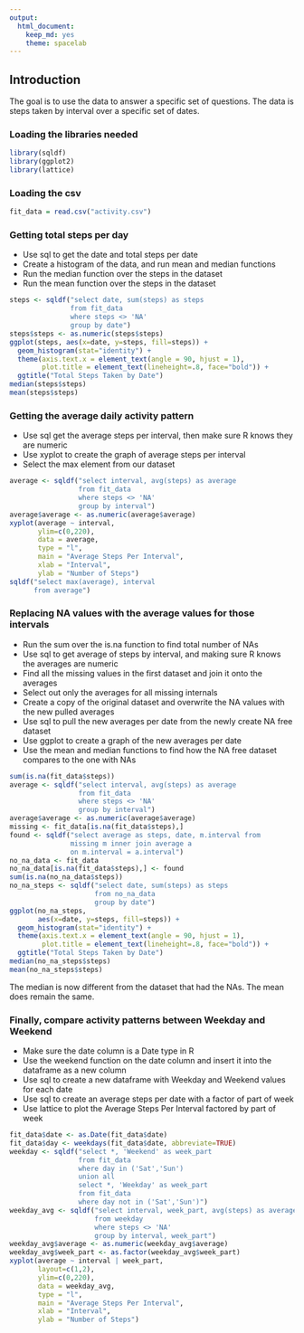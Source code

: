 ```yaml
---
output:
  html_document:
    keep_md: yes
    theme: spacelab
---
```

## Introduction
 The goal is to use the data to answer a specific set of questions. The data is steps taken by interval over a specific set of dates.


### Loading the libraries needed

```r
library(sqldf)
library(ggplot2)
library(lattice)
```

### Loading the csv

```r
fit_data = read.csv("activity.csv")
```


### Getting total steps per day
* Use sql to get the date and total steps per date
* Create a histogram of the data, and run mean and median functions
* Run the median function over the steps in the dataset
* Run the mean function over the steps in the dataset

```r
steps <- sqldf("select date, sum(steps) as steps 
               from fit_data 
               where steps <> 'NA' 
               group by date")
steps$steps <- as.numeric(steps$steps)
ggplot(steps, aes(x=date, y=steps, fill=steps)) + 
  geom_histogram(stat="identity") + 
  theme(axis.text.x = element_text(angle = 90, hjust = 1), 
        plot.title = element_text(lineheight=.8, face="bold")) + 
  ggtitle("Total Steps Taken by Date")
median(steps$steps)
mean(steps$steps)
```


### Getting the average daily activity pattern
* Use sql get the average steps per interval, then make sure R knows they are numeric
* Use xyplot to create the graph of average steps per interval
* Select the max element from our dataset

```r
average <- sqldf("select interval, avg(steps) as average 
                 from fit_data 
                 where steps <> 'NA' 
                 group by interval")
average$average <- as.numeric(average$average)
xyplot(average ~ interval, 
       ylim=c(0,220), 
       data = average, 
       type = "l", 
       main = "Average Steps Per Interval", 
       xlab = "Interval", 
       ylab = "Number of Steps")
sqldf("select max(average), interval 
      from average")
```


### Replacing NA values with the average values for those intervals
* Run the sum over the is.na function to find total number of NAs
* Use sql to get average of steps by interval, and making sure R knows the averages are numeric
* Find all the missing values in the first dataset and join it onto the averages 
* Select out only the averages for all missing internals
* Create a copy of the original dataset and overwrite the NA values with the new pulled averages
* Use sql to pull the new averages per date from the newly create NA free dataset
* Use ggplot to create a graph of the new averages per date
* Use the mean and median functions to find how the NA free dataset compares to the one with NAs

```r
sum(is.na(fit_data$steps))
average <- sqldf("select interval, avg(steps) as average 
                 from fit_data 
                 where steps <> 'NA' 
                 group by interval")
average$average <- as.numeric(average$average)
missing <- fit_data[is.na(fit_data$steps),]
found <- sqldf("select average as steps, date, m.interval from 
               missing m inner join average a 
               on m.interval = a.interval")
no_na_data <- fit_data
no_na_data[is.na(fit_data$steps),] <- found
sum(is.na(no_na_data$steps))
no_na_steps <- sqldf("select date, sum(steps) as steps 
                     from no_na_data 
                     group by date")
ggplot(no_na_steps, 
       aes(x=date, y=steps, fill=steps)) + 
  geom_histogram(stat="identity") + 
  theme(axis.text.x = element_text(angle = 90, hjust = 1), 
        plot.title = element_text(lineheight=.8, face="bold")) + 
  ggtitle("Total Steps Taken by Date")
median(no_na_steps$steps)
mean(no_na_steps$steps)
```

The median is now different from the dataset that had the NAs. The mean does remain the same.


### Finally, compare activity patterns between Weekday and Weekend
* Make sure the date column is a Date type in R
* Use the weekend function on the date column and insert it into the dataframe as a new column
* Use sql to create a new dataframe with Weekday and Weekend values for each date
* Use sql to create an average steps per date with a factor of part of week
* Use lattice to plot the Average Steps Per Interval factored by part of week

```r
fit_data$date <- as.Date(fit_data$date)
fit_data$day <- weekdays(fit_data$date, abbreviate=TRUE)
weekday <- sqldf("select *, 'Weekend' as week_part 
                 from fit_data 
                 where day in ('Sat','Sun') 
                 union all 
                 select *, 'Weekday' as week_part 
                 from fit_data 
                 where day not in ('Sat','Sun')")
weekday_avg <- sqldf("select interval, week_part, avg(steps) as average 
                     from weekday 
                     where steps <> 'NA' 
                     group by interval, week_part")
weekday_avg$average <- as.numeric(weekday_avg$average)
weekday_avg$week_part <- as.factor(weekday_avg$week_part)
xyplot(average ~ interval | week_part, 
       layout=c(1,2), 
       ylim=c(0,220), 
       data = weekday_avg, 
       type = "l", 
       main = "Average Steps Per Interval", 
       xlab = "Interval", 
       ylab = "Number of Steps")
```
